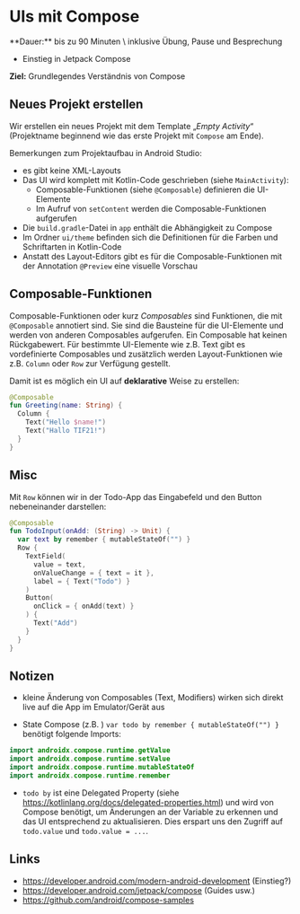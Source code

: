 
# UIs mit Compose

<Callout>
  **Dauer:** bis zu 90 Minuten \
  inklusive Übung, Pause und Besprechung

  - Einstieg in Jetpack Compose

  **Ziel:** Grundlegendes Verständnis von Compose
</Callout>

## Neues Projekt erstellen

Wir erstellen ein neues Projekt mit dem Template „_Empty Activity_“ (Projektname beginnend
wie das erste Projekt mit `Compose` am Ende).

Bemerkungen zum Projektaufbau in Android Studio:

- es gibt keine XML-Layouts
- Das UI wird komplett mit Kotlin-Code geschrieben (siehe `MainActivity`): 
    - Composable-Funktionen (siehe `@Composable`) definieren die UI-Elemente
    - Im Aufruf von `setContent` werden die Composable-Funktionen aufgerufen
- Die `build.gradle`-Datei in `app` enthält die Abhängigkeit zu Compose 
- Im Ordner `ui/theme` befinden sich die Definitionen für die Farben und Schriftarten in Kotlin-Code
- Anstatt des Layout-Editors gibt es für die Composable-Funktionen mit der Annotation `@Preview` eine visuelle Vorschau

## Composable-Funktionen

Composable-Funktionen oder kurz _Composables_ sind Funktionen, die mit `@Composable` 
annotiert sind. Sie sind die Bausteine für die UI-Elemente und werden von anderen 
Composables aufgerufen. Ein Composable hat keinen Rückgabewert. Für bestimmte 
UI-Elemente wie z.B. Text gibt es vordefinierte Composables und zusätzlich werden
Layout-Funktionen wie z.B. `Column` oder `Row` zur Verfügung gestellt.

Damit ist es möglich ein UI auf **deklarative** Weise zu erstellen:

```kotlin
@Composable
fun Greeting(name: String) {
  Column {
    Text("Hello $name!")
    Text("Hallo TIF21!")
  }
}
```


## Misc

Mit `Row` können wir in der Todo-App das Eingabefeld und den Button nebeneinander
darstellen:

```kotlin
@Composable
fun TodoInput(onAdd: (String) -> Unit) {
  var text by remember { mutableStateOf("") }
  Row {
    TextField(
      value = text,
      onValueChange = { text = it },
      label = { Text("Todo") }
    )
    Button(
      onClick = { onAdd(text) }
    ) {
      Text("Add")
    }
  }
}
```

## Notizen

- kleine Änderung von Composables (Text, Modifiers) wirken sich direkt live auf die App im Emulator/Gerät aus

- State Compose (z.B. ) `var todo by remember { mutableStateOf("") }` benötigt folgende Imports:

```kotlin
import androidx.compose.runtime.getValue
import androidx.compose.runtime.setValue
import androidx.compose.runtime.mutableStateOf
import androidx.compose.runtime.remember
```

- `todo by` ist eine Delegated Property (siehe https://kotlinlang.org/docs/delegated-properties.html) und wird von Compose benötigt, um Änderungen an der Variable zu erkennen und das UI entsprechend zu aktualisieren. Dies erspart uns den Zugriff auf `todo.value` und `todo.value = ...`.

## Links

- https://developer.android.com/modern-android-development (Einstieg?)
- https://developer.android.com/jetpack/compose (Guides usw.)
- https://github.com/android/compose-samples